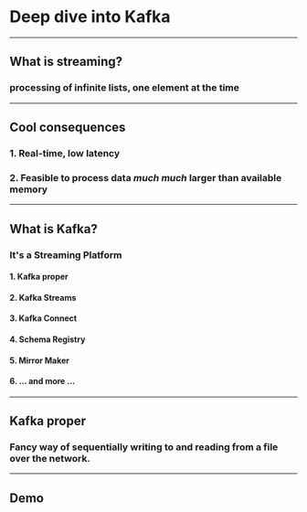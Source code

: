 
# Deep dive into Kafka

---

## What is streaming?

<Appear>

### processing of infinite lists, one element at the time

</Appear>

---

## Cool consequences

<Appear>

### 1. Real-time, low latency

### 2. Feasible to process data _much_ _much_ larger than available memory

</Appear>

---

## What is Kafka?

<Appear>

### It's a Streaming Platform

#### 1. Kafka proper

#### 2. Kafka Streams

#### 3. Kafka Connect

#### 4. Schema Registry

#### 5. Mirror Maker

#### 6. ... and more ...

</Appear>

---

## Kafka proper

<Appear>

### Fancy way of sequentially writing to and reading from a file over the network.

</Appear>

---

## Demo
